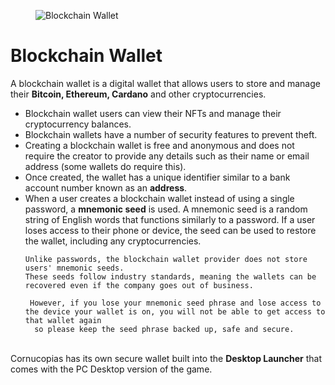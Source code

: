 <figure className="img-center">
  <img src="/images/wallet-header.png" alt="Blockchain Wallet" />
</figure>

# Blockchain Wallet  

A blockchain wallet is a digital wallet that allows users to store and manage their **Bitcoin, Ethereum, Cardano** and other cryptocurrencies.  

<ul className="styled-list">
  <li>Blockchain wallet users can view their NFTs and manage their cryptocurrency balances.</li>
  <li>Blockchain wallets have a number of security features to prevent theft.</li>
  <li>Creating a blockchain wallet is free and anonymous and does not require the creator to provide any details such as their name or email address (some wallets do require this).</li>
  <li>Once created, the wallet has a unique identifier similar to a bank account number known as an <b>address</b>.</li>
  <li>
    When a user creates a blockchain wallet instead of using a single password, a <b>mnemonic seed</b> is used.  
    A mnemonic seed is a random string of English words that functions similarly to a password.  
    If a user loses access to their phone or device, the seed can be used to restore the wallet, including any cryptocurrencies.  

    Unlike passwords, the blockchain wallet provider does not store users' mnemonic seeds.  
    These seeds follow industry standards, meaning the wallets can be recovered even if the company goes out of business.  

     However, if you lose your mnemonic seed phrase and lose access to the device your wallet is on, you will not be able to get access to that wallet again 
      so please keep the seed phrase backed up, safe and secure.
  </li>
</ul>  

</br>

<div className="note-box info">
  Cornucopias has its own secure wallet built into the <b>Desktop Launcher</b> that comes with the PC Desktop version of the game.
</div>
